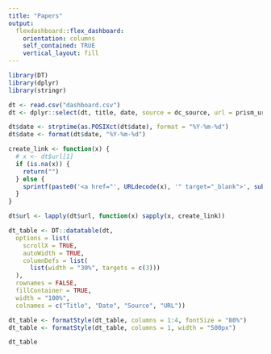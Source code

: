 ```yaml
---
title: "Papers"
output: 
  flexdashboard::flex_dashboard:
    orientation: columns
    self_contained: TRUE
    vertical_layout: fill
---
```


```r
library(DT)
library(dplyr)
library(stringr)
```


```r
dt <- read.csv("dashboard.csv")
dt <- dplyr::select(dt, title, date, source = dc_source, url = prism_url)

dt$date <- strptime(as.POSIXct(dt$date), format = "%Y-%m-%d")
dt$date <- format(dt$date, "%Y-%m-%d")

create_link <- function(x) {
  # x <- dt$url[1]
  if (is.na(x)) {
    return("")
  } else {
    sprintf(paste0('<a href="', URLdecode(x), '" target="_blank">', substr(x, 1, 25), "</a>"))
  }
}

dt$url <- lapply(dt$url, function(x) sapply(x, create_link))

dt_table <- DT::datatable(dt,
  options = list(
    scrollX = TRUE,
    autoWidth = TRUE,
    columnDefs = list(
      list(width = "30%", targets = c(3)))
  ),
  rownames = FALSE,
  fillContainer = TRUE,
  width = "100%",
  colnames = c("Title", "Date", "Source", "URL"))

dt_table <- formatStyle(dt_table, columns = 1:4, fontSize = "80%")
dt_table <- formatStyle(dt_table, columns = 1, width = "500px")

dt_table
```
